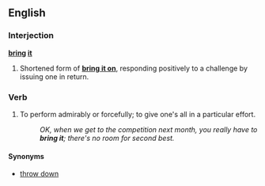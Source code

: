 ==English==

===Interjection===
'''[[bring]] [[it]]'''

# {{US|emphatic}} Shortened form of '''[[bring it on]]''', responding positively to a challenge by issuing one in return.

===Verb===
{{en-verb|brings it|bringing it|brought it}}

# {{intransitive|slang}} To perform admirably or forcefully; to give one's all in a particular effort.
#: ''OK, when we get to the competition next month, you really have to '''bring it'''; there's no room for second best.''

====Synonyms====
* [[throw down]]